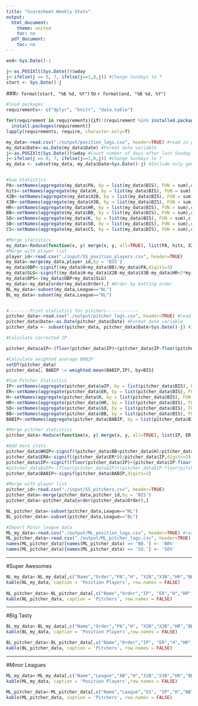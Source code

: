 ```yaml
---
title: "Scoresheet Weekly Stats"
output:
  html_document:
    theme: united
    toc: no
  pdf_document:
    toc: no
---
```

```r
end<-Sys.Date()-1

j<-as.POSIXlt(Sys.Date())$wday
j<-ifelse(j == 0, 7, ifelse(j==1,8,j)) #Change Sundays to 7
start <- Sys.Date()-j
```
###`r format(start, "%B %d, %Y")` to `r format(end, "%B %d, %Y")`
```r
  
#load packages
requirements<- c("dplyr", "knitr", "data.table")

for(requirement in requirements){if(!(requirement %in% installed.packages()))
  install.packages(requirement)}
lapply(requirements, require, character.only=T)

my_data<-read.csv("./output/position_logs.csv", header=TRUE) #read in game log data for position players
my_data$Date<-as.Date(my_data$Date) #Format date variable
j<-as.POSIXlt(Sys.Date())$wday #Count number of days after last Sunday
j<-ifelse(j == 0, 7, ifelse(j==1,8,j)) #Change Sundays to 7
my_data <- subset(my_data, my_data$Date>Sys.Date()-j) #Include only games since last Sunday


#Sum Statistics
PA<-setNames(aggregate(my_data$PA, by = list(my_data$BIS), FUN = sum),c("BIS","PA")) 
hits<-setNames(aggregate(my_data$H, by = list(my_data$BIS), FUN = sum),c("BIS","H")) 
X2B<-setNames(aggregate(my_data$X2B, by = list(my_data$BIS), FUN = sum),c("BIS","X2B"))
X3B<-setNames(aggregate(my_data$X3B, by = list(my_data$BIS), FUN = sum),c("BIS","X3B")) 
HR<-setNames(aggregate(my_data$HR, by = list(my_data$BIS), FUN = sum),c("BIS","HR"))
BB<-setNames(aggregate(my_data$BB, by = list(my_data$BIS), FUN = sum),c("BIS","BB"))
SO<-setNames(aggregate(my_data$K, by = list(my_data$BIS), FUN = sum),c("BIS","SO"))
SB<-setNames(aggregate(my_data$SB, by = list(my_data$BIS), FUN = sum),c("BIS","SB"))
CS<-setNames(aggregate(my_data$CS, by = list(my_data$BIS), FUN = sum),c("BIS","CS"))

#Merge statistics
my_data<-Reduce(function(x, y) merge(x, y, all=TRUE), list(PA, hits, X2B, X3B, HR, BB, SO, SB, CS))
#Merge with player list
player_id<-read.csv("./input/SS_position_players.csv", header=TRUE)
my_data<-merge(my_data,player_id,by = 'BIS')
my_data$OBP<-signif((my_data$H+my_data$BB)/my_data$PA,digits=3)
my_data$SLG<-signif((my_data$H-my_data$X2B-my_data$X3B-my_data$HR+2*my_data$X2B+3*my_data$X3B+4*my_data$HR)/(my_data$PA-my_data$BB),digits=3)
my_data$OPS<-(my_data$OBP+my_data$SLG)
my_data<-my_data[order(my_data$Order),] #Order by batting order
NL_my_data<-subset(my_data,League=="NL")
BL_my_data<-subset(my_data,League=="BL") 


#--------Print statistics for pitchers------------
pitcher_data<-read.csv("./output/pitcher_logs.csv", header=TRUE) #read in game log data for pitchers
pitcher_data$Date<-as.Date(pitcher_data$Date) #Format date variable
pitcher_data <- subset(pitcher_data, pitcher_data$Date>Sys.Date()-j) #Include only games since last Sunday

#Calculate corrected IP

pitcher_data$aIP<-(floor(pitcher_data$IP)+(pitcher_data$IP-floor(pitcher_data$IP))/.3)  

#Calculate weighted average BABIP
setDT(pitcher_data)
pitcher_data[, BABIP := weighted.mean(BABIP,IP), by=BIS]

#Sum Pitcher Statistics
IP<-setNames(aggregate(pitcher_data$aIP, by = list(pitcher_data$BIS), FUN = sum),c("BIS","IP"))
ER<-setNames(aggregate(pitcher_data$ER, by = list(pitcher_data$BIS), FUN = sum),c("BIS","ER"))
H<-setNames(aggregate(pitcher_data$H, by = list(pitcher_data$BIS), FUN = sum),c("BIS","H"))
HR<-setNames(aggregate(pitcher_data$HR, by = list(pitcher_data$BIS), FUN = sum),c("BIS","HR"))
SO<-setNames(aggregate(pitcher_data$SO, by = list(pitcher_data$BIS), FUN = sum),c("BIS","SO"))
BB<-setNames(aggregate(pitcher_data$BB, by = list(pitcher_data$BIS), FUN = sum),c("BIS","BB"))
BABIP<-setNames(aggregate(pitcher_data$BABIP, by = list(pitcher_data$BIS), FUN = mean),c("BIS","BABIP"))

#Merge pitcher statistics
pitcher_data<-Reduce(function(x, y) merge(x, y, all=TRUE), list(IP, ER, H, HR, SO, BB, BABIP))

#Add more stats
pitcher_data$WHIP<-signif((pitcher_data$BB+pitcher_data$H)/pitcher_data$IP,digits=2)
pitcher_data$ERA<-signif((pitcher_data$ER*9)/pitcher_data$IP,digits=3)
pitcher_data$IP<-signif((floor(pitcher_data$IP)+(pitcher_data$IP-floor(pitcher_data$IP))/3.3),digits=2)
#pitcher_data$aIP<-(floor(pitcher_data$IP)+(pitcher_data$IP-floor(pitcher_data$IP))/.3)  
pitcher_data$BABIP<-signif(pitcher_data$BABIP,digits=3)

#Merge with player list
pitcher_id<-read.csv("./input/SS_pitchers.csv", header=TRUE)
pitcher_data<-merge(pitcher_data,pitcher_id,by = 'BIS') 
pitcher_data<-pitcher_data[order(pitcher_data$Order),]

NL_pitcher_data<-subset(pitcher_data,League=="NL")
BL_pitcher_data<-subset(pitcher_data,League=="BL")

#Import Minor league data
ML_my_data<-read.csv("./output/ML_position_logs.csv", header=TRUE) #read in game log data for position players
ML_pitcher_data<-read.csv("./output/ML_pitcher_logs.csv", header=TRUE) #read in game log data for pitchers
names(ML_pitcher_data)[names(ML_pitcher_data) == 'BB.'] <- 'BB%'
names(ML_pitcher_data)[names(ML_pitcher_data) == 'SO.'] <- 'SO%'

```


___
#Super Awesomes

```r
NL_my_data<-NL_my_data[,c("Name","Order","PA","H", "X2B","X3B","HR","BB","SO","SB","CS","OBP","SLG","OPS")]
kable(NL_my_data, caption = 'Position Players', row.names = FALSE)
 
NL_pitcher_data<-NL_pitcher_data[,c("Name","Order","IP", "ER","H","HR","BB","SO","BABIP","ERA","WHIP")]
kable(NL_pitcher_data, caption = 'Pitchers', row.names = FALSE)
```

___
#Big Tasty
```r
BL_my_data<-BL_my_data[,c("Name","Order","PA","H", "X2B","X3B","HR","BB","SO","SB","CS","OBP","SLG","OPS")]
kable(BL_my_data, caption = 'Position Players',row.names = FALSE)

BL_pitcher_data<-BL_pitcher_data[,c("Name","Order","IP", "ER","H","HR","BB","SO","BABIP","ERA","WHIP")]
kable(BL_pitcher_data, caption = 'Pitchers', row.names = FALSE)

```

___
#Minor Leagues
```r
ML_my_data<-ML_my_data[,c("Name","League","AB","H","X2B","X3B","HR","BB","SO","SB","CS","OBP","SLG","OPS")]
kable(ML_my_data, caption = 'Position Players',row.names = FALSE)

ML_pitcher_data<-ML_pitcher_data[,c("Name","League","GS", "IP","H","BB","SO","ERA","AVG","BABIP","WHIP","SO%","BB%")]
kable(ML_pitcher_data, caption = 'Pitchers', row.names = FALSE)

```
